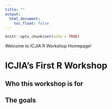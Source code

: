 ```yaml
---
title: ""
output:
  html_document:
    toc_float: false
---
```

<!-- fontawesome CDN -->
<link href="https://maxcdn.bootstrapcdn.com/font-awesome/4.7.0/css/font-awesome.min.css" rel="stylesheet">

<style>
body {
  padding-bottom: 100px;
}
</style>

```r
knitr::opts_chunk$set(echo = TRUE)
```

<div id="welcome">
Welcome to ICJIA R Workshop Homepage!
</div>

# ICJIA's First R Workshop
## Who this workshop is for

## The goals



